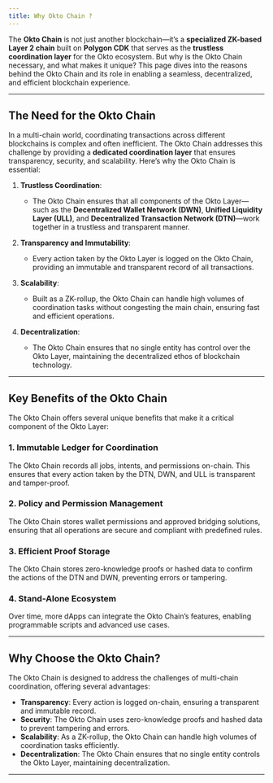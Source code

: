 ```yaml
---
title: Why Okto Chain ?
---
```


The **Okto Chain** is not just another blockchain—it’s a **specialized ZK-based Layer 2 chain** built on **Polygon CDK** that serves as the **trustless coordination layer** for the Okto ecosystem. But why is the Okto Chain necessary, and what makes it unique? This page dives into the reasons behind the Okto Chain and its role in enabling a seamless, decentralized, and efficient blockchain experience.

---

## The Need for the Okto Chain

In a multi-chain world, coordinating transactions across different blockchains is complex and often inefficient. The Okto Chain addresses this challenge by providing a **dedicated coordination layer** that ensures transparency, security, and scalability. Here’s why the Okto Chain is essential:

1. **Trustless Coordination**:

   - The Okto Chain ensures that all components of the Okto Layer—such as the **Decentralized Wallet Network (DWN)**, **Unified Liquidity Layer (ULL)**, and **Decentralized Transaction Network (DTN)**—work together in a trustless and transparent manner.

2. **Transparency and Immutability**:

   - Every action taken by the Okto Layer is logged on the Okto Chain, providing an immutable and transparent record of all transactions.

3. **Scalability**:

   - Built as a ZK-rollup, the Okto Chain can handle high volumes of coordination tasks without congesting the main chain, ensuring fast and efficient operations.

4. **Decentralization**:
   - The Okto Chain ensures that no single entity has control over the Okto Layer, maintaining the decentralized ethos of blockchain technology.

---

## Key Benefits of the Okto Chain

The Okto Chain offers several unique benefits that make it a critical component of the Okto Layer:

### 1. **Immutable Ledger for Coordination**

The Okto Chain records all jobs, intents, and permissions on-chain. This ensures that every action taken by the DTN, DWN, and ULL is transparent and tamper-proof.

### 2. **Policy and Permission Management**

The Okto Chain stores wallet permissions and approved bridging solutions, ensuring that all operations are secure and compliant with predefined rules.

### 3. **Efficient Proof Storage**

The Okto Chain stores zero-knowledge proofs or hashed data to confirm the actions of the DTN and DWN, preventing errors or tampering.

### 4. **Stand-Alone Ecosystem**

Over time, more dApps can integrate the Okto Chain’s features, enabling programmable scripts and advanced use cases.

---

## Why Choose the Okto Chain?

The Okto Chain is designed to address the challenges of multi-chain coordination, offering several advantages:

- **Transparency**: Every action is logged on-chain, ensuring a transparent and immutable record.
- **Security**: The Okto Chain uses zero-knowledge proofs and hashed data to prevent tampering and errors.
- **Scalability**: As a ZK-rollup, the Okto Chain can handle high volumes of coordination tasks efficiently.
- **Decentralization**: The Okto Chain ensures that no single entity controls the Okto Layer, maintaining decentralization.

---
